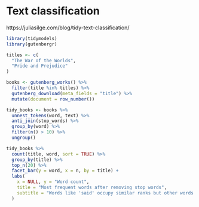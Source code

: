 
# Text classification

https://juliasilge.com/blog/tidy-text-classification/

```r
library(tidymodels)
library(gutenbergr)

titles <- c(
  "The War of the Worlds",
  "Pride and Prejudice"
)

books <- gutenberg_works() %>% 
  filter(title %in% titles) %>% 
  gutenberg_download(meta_fields = "title") %>% 
  mutate(document = row_number())
```

```r
tidy_books <- books %>%
  unnest_tokens(word, text) %>%
  anti_join(stop_words) %>% 
  group_by(word) %>%
  filter(n() > 10) %>%
  ungroup()
```



```r
tidy_books %>%
  count(title, word, sort = TRUE) %>% 
  group_by(title) %>% 
  top_n(20) %>%
  facet_bar(y = word, x = n, by = title) + 
  labs(
    x = NULL, y = "Word count",
    title = "Most frequent words after removing stop words",
    subtitle = "Words like 'said' occupy similar ranks but other words are quite different"
  )
```

